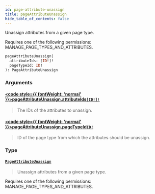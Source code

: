 ```yaml
---
id: page-attribute-unassign
title: pageAttributeUnassign
hide_table_of_contents: false
---
```








Unassign attributes from a given page type. 

Requires one of the following permissions: MANAGE_PAGE_TYPES_AND_ATTRIBUTES.

```graphql
pageAttributeUnassign(
  attributeIds: [ID!]!
  pageTypeId: ID!
): PageAttributeUnassign
```


### Arguments

#### [<code style={{ fontWeight: 'normal' }}>pageAttributeUnassign.<b>attributeIds</b></code>](#)<Bullet />[`[ID!]!`](../../../developer/api-reference/scalars/id) <Badge class="secondary" text="non-null"/> <Badge class="secondary" text="scalar"/>
> The IDs of the attributes to unassign.
> 

#### [<code style={{ fontWeight: 'normal' }}>pageAttributeUnassign.<b>pageTypeId</b></code>](#)<Bullet />[`ID!`](../../../developer/api-reference/scalars/id) <Badge class="secondary" text="non-null"/> <Badge class="secondary" text="scalar"/>
> ID of the page type from which the attributes should be unassign.
> 

### Type

#### [`PageAttributeUnassign`](../../../developer/api-reference/objects/page-attribute-unassign) <Badge class="secondary" text="object"/>
> Unassign attributes from a given page type. 

Requires one of the following permissions: MANAGE_PAGE_TYPES_AND_ATTRIBUTES.
> 





